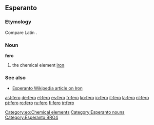 {{see|Fero}}
==Esperanto==

===Etymology===
Compare Latin {{term|ferrum|lang=la}}.

===Noun===
'''fero'''
# the chemical element [[iron]]

===See also===
*[http://eo.wikipedia.org/wiki/fero Esperanto Wikipedia article on Iron]

[[Category:eo:Chemical elements]]
[[Category:Esperanto nouns]]
[[Category:Esperanto BRO4]]

[[ast:fero]]
[[de:fero]]
[[el:fero]]
[[es:fero]]
[[fr:fero]]
[[ko:fero]]
[[io:fero]]
[[it:fero]]
[[la:fero]]
[[nl:fero]]
[[pt:fero]]
[[ro:fero]]
[[ru:fero]]
[[fi:fero]]
[[tr:fero]]